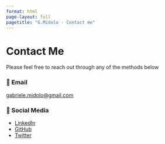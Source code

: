 ```yaml
---
format: html
page-layout: full
pagetitle: "G.Midolo - Contact me"
---
```


# Contact Me

Please feel free to reach out through any of the methods below

### 📧 Email

[gabriele.midolo\@gmail.com](mailto:gabriele.midolo@gmail.com)

### 💬 Social Media

-   [LinkedIn](https://www.linkedin.com/in/gabriele-midolo-a49a99158)
-   [GitHub](https://github.com/gmidolo)
-   [Twitter](https://x.com/gabriele_midolo)
